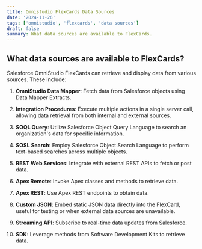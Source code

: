 ```yaml
---
title: Omnistudio FlexCards Data Sources
date: '2024-11-26'
tags: ['omnistudio', 'flexcards', 'data sources']
draft: false
summary: What data sources are available to FlexCards.
---
```


## What data sources are available to FlexCards?

Salesforce OmniStudio FlexCards can retrieve and display data from various sources. These include:

1. **OmniStudio Data Mapper**: Fetch data from Salesforce objects using Data Mapper Extracts. 

2. **Integration Procedures**: Execute multiple actions in a single server call, allowing data retrieval from both internal and external sources. 

3. **SOQL Query**: Utilize Salesforce Object Query Language to search an organization's data for specific information. 

4. **SOSL Search**: Employ Salesforce Object Search Language to perform text-based searches across multiple objects. 

5. **REST Web Services**: Integrate with external REST APIs to fetch or post data. 

6. **Apex Remote**: Invoke Apex classes and methods to retrieve data. 

7. **Apex REST**: Use Apex REST endpoints to obtain data. 

8. **Custom JSON**: Embed static JSON data directly into the FlexCard, useful for testing or when external data sources are unavailable. 

9. **Streaming API**: Subscribe to real-time data updates from Salesforce. 

10. **SDK**: Leverage methods from Software Development Kits to retrieve data. 